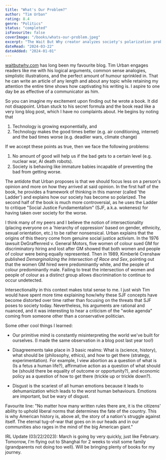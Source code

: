 ```yaml
---
title: "What's Our Problem?"
author: "Tim Urban"
rating: 8.4
genre: "Politics"
status: "completed"
isFavourite: false
coverImage: "/books/whats-our-problem.jpeg"
excerpt: "The Wait But Why creator analyzes society's polarization problem and critiques Social Justice Fundamentalism using his signature logical framework and humor."
dateRead: "2024-03-22"
dateAdded: "2024-01-01"
---
```


[waitbutwhy.com](https://waitbutwhy.com) has long been my favourite blog. Tim Urban engages readers like me with his logical arguments, common sense analogies, simplistic illustrations, and the perfect amount of humour sprinkled in. That he can write an article of any length and about any topic while retaining my attention the entire time shows how captivating his writing is. I aspire to one day be as effective of a communicator as him.

So you can imagine my excitement upon finding out he wrote a book. It did not disappoint. Urban stuck to his secret formula and the book read like a very long blog post, which I have no complaints about. He begins by noting that

1. Technology is growing exponentially, and
2. Technology makes the good times better (e.g. air conditioning, internet) and the bad times worse (e.g. deadlier wars, climate change)

If we accept these points as true, then we face the following problems:

1. No amount of good will help us if the bad gets to a certain level (e.g. nuclear war, AI death robots).
2. Society is behaving like immature babies incapable of preventing the bad from getting worse.

The antidote that Urban proposes is that we should focus less on a person's opinion and more on how they arrived at said opinion. In the first half of the book, he provides a framework of thinking in this manner (called 'the Ladder') and explains how our society has become so polarized. The second half of the book is much more controversial, as he uses the Ladder to critique "Social Justice Fundamentalism" (SJF, a.k.a. wokeness) for having taken over society for the worse.

I think many of my peers and I believe the notion of intersectionality (placing everyone on a 'hierarchy of oppression' based on gender, ethnicity, sexual orientation, etc.) to be rather nonsensical. Urban explains that the origins of this theory come from genuine social justice activism. In the 1976 lawsuit DeGraffenreid v. General Motors, five women of colour sued GM for discriminatory hiring and lost after GM showed that both women and people of colour were being equally represented. Then in 1989, Kimberlé Crenshaw published *Demarginalizing the Intersection of Race and Sex*, pointing out that the women GM hired were predominantly white, and the people of colour predominantly male. Failing to treat the intersection of women and people of colour as a distinct group allows discrimination to continue to occur undetected.

Intersectionality in this context makes total sense to me. I just wish Tim would have spent more time explaining how/why these SJF concepts have become distorted over time rather than focusing on the threats that SJF poses to society today. Nevertheless, his arguments are rational and nuanced, and it was interesting to hear a criticism of the "woke agenda" coming from someone other than a conservative politician.

Some other cool things I learned:

- Our primitive mind is constantly misinterpreting the world we've built for ourselves. (I made the same observation in a blog post last year too!)

- Disagreements take place in 3 basic realms: What is (science, history), what should be (philosophy, ethics), and how to get there (strategy, experimentation). For example, I view abortion as a question of what is (Is a fetus a human life?), affirmative action as a question of what should be (should there be equality of outcome or opportunity?), and economic policy as a question of how to get there (trickle up or trickle down?).

- Disgust is the scariest of all human emotions because it leads to dehumanization which leads to the worst human behaviours. Emotions are important, but be wary of disgust.

Favourite line: "No matter how many written rules there are, it is the citizens' ability to uphold liberal norms that determines the fate of the country. This is why American history is, above all, the story of a nation's struggle against itself. The eternal tug-of-war that goes on in our heads and in our communities also rages in the mind of the big American giant."

IRL Update (03/22/2023): March is going by very quickly, just like February. Tomorrow, I'm flying out to Shanghai for 2 weeks to visit some family (grandparents not doing too well). Will be bringing plenty of books for my journey.